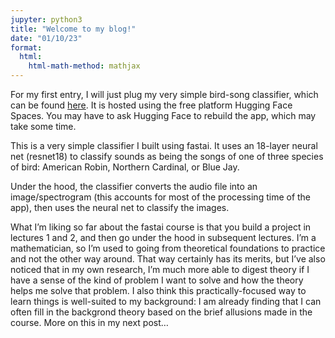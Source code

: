 ```yaml
---
jupyter: python3
title: "Welcome to my blog!"
date: "01/10/23"
format:
  html:
    html-math-method: mathjax
---
```


For my first entry, I will just plug my very simple bird-song classifier, which can be found [here](https://huggingface.co/spaces/erabinov/bird_song_classifier). It is hosted using the free platform Hugging Face Spaces. You may have to ask Hugging Face to rebuild the app, which may take some time.

This is a very simple classifier I built using fastai. It uses an 18-layer neural net (resnet18) to classify sounds as being the songs of one of three species of bird: American Robin, Northern Cardinal, or Blue Jay.

Under the hood, the classifier converts the audio file into an image/spectrogram (this accounts for most of the processing time of the app), then uses the neural net to classify the images.

What I'm liking so far about the fastai course is that you build a project in lectures 1 and 2, and then go under the hood in subsequent lectures.
I'm a mathematician, so I'm used to going from theoretical foundations to practice and not the other way around.
That way certainly has its merits, but I've also noticed that in my own research, I'm much more able to digest theory if I have a sense of the kind of problem I want to solve and how the theory helps me solve that problem.
I also think this practically-focused way to learn things is well-suited to my background: I am already finding that I can often fill in the backgrond theory based on the brief allusions made in the course. More on this in my next post...
